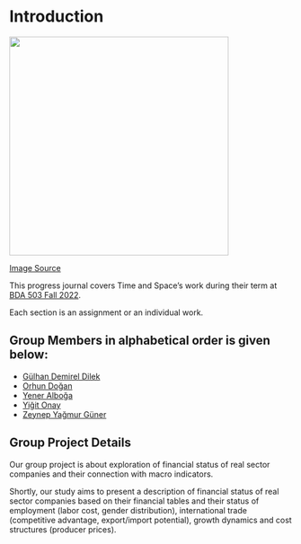 # Introduction {.unnumbered}

<!-- DO NOT TOUCH THIS PART EXCEPT FILLING YOUR OR YOUR GROUP's NAME -->

![](https://scitechdaily.com/images/Time-Space-Cosmos-Concept.jpg?ezimgfmt=ng%253Awebp%252Fngcb2%252Frs%253Adevice%252Frscb2-1){fig-align="center" width="390"}

[Image Source](https://scitechdaily.com/does-time-exist-how-do-we-know/)

This progress journal covers Time and Space's work during their term at [BDA 503 Fall 2022](https://mef-bda503.github.io/fall22/).

Each section is an assignment or an individual work.

## Group Members in alphabetical order is given below:

-   [Gülhan Demirel Dilek](https://pjournal.github.io/mef06-glhndmrl/)
-   [Orhun Doğan](https://pjournal.github.io/mef06-OrhunDo/)
-   [Yener Alboğa](https://pjournal.github.io/mef06-yeneralboga/)
-   [Yiğit Onay](https://pjournal.github.io/mef06-yigitonay/)
-   [Zeynep Yağmur Güner](https://pjournal.github.io/mef06-gunerzy/)

## Group Project Details

Our group project is about exploration of financial status of real sector companies and their connection with macro indicators.

Shortly, our study aims to present a description of financial status of real sector companies based on their financial tables and their status of employment (labor cost, gender distribution), international trade (competitive advantage, export/import potential), growth dynamics and cost structures (producer prices).

